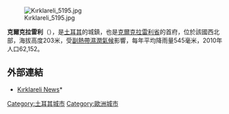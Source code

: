 [[Image:Kırklareli_5195.jpg|right]]

'''克爾克拉雷利'''（{{lang-tr|Kıyıköy}}），是[[土耳其|土耳其]]的城鎮，也是[[克爾克拉雷利省|克爾克拉雷利省]]的首府，位於該國西北部，海拔高度203米，受[[副熱帶濕潤氣候|副熱帶濕潤氣候]]影響，每年平均降雨量545毫米，2010年人口62,152。

==外部連結==
* [http://www.kirklareli.net Kırklareli News]* {{Wayback|url=http://www.kirklareli.net/ |date=20090418150029 }}

{{Turkey-geo-stub}}
[[Category:土耳其城市|Category:土耳其城市]]
[[Category:歐洲城市|Category:歐洲城市]]